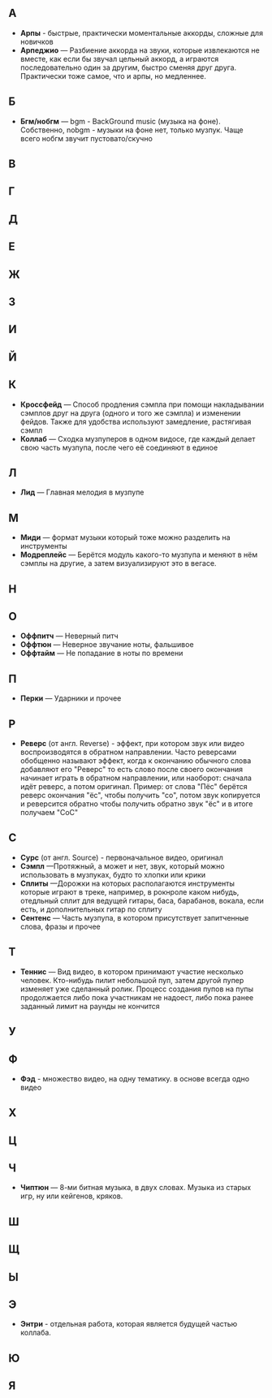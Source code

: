 =='''А'''==
*'''Арпы''' - быстрые, практически моментальные аккорды, сложные для новичков
*'''Арпеджио''' — Разбиение аккорда на звуки, которые извлекаются не вместе, как если бы звучал цельный аккорд, а играются последовательно один за другим, быстро сменяя друг друга. Практически тоже самое, что и арпы, но медленнее.

=='''Б'''==
*'''Бгм/нобгм''' — bgm - BackGround music (музыка на фоне). Собственно, nobgm - музыки на фоне нет, только музпук. Чаще всего нобгм звучит пустовато/скучно

=='''В'''==

=='''Г'''==

=='''Д'''==

=='''Е'''==

=='''Ж'''==

=='''З'''==

=='''И'''==

=='''Й'''==

=='''К'''==
*'''Кроссфейд''' — Способ продления сэмпла при помощи накладывании сэмплов друг на друга (одного и того же сэмпла) и изменении фейдов. Также для удобства используют замедление, растягивая сэмпл
*'''Коллаб''' — Сходка музпуперов в одном видосе, где каждый делает свою часть музпупа, после чего её соединяют в единое

=='''Л'''==
*'''Лид''' — Главная мелодия в музпупе

=='''М'''==
*'''Миди''' — формат музыки который тоже можно разделить на инструменты
*'''Модреплейс''' — Берётся модуль какого-то музпупа и меняют в нём сэмплы на другие, а затем визуализируют это в вегасе.

=='''Н'''==

=='''О'''==
*'''Оффпитч''' — Неверный питч
*'''Оффтюн''' — Неверное звучание ноты, фальшивое
*'''Оффтайм''' — Не попадание в ноты по времени

=='''П'''==
*'''Перки''' — Ударники и прочее

=='''Р'''==
*'''Реверс''' (от англ. Reverse) - эффект, при котором звук или видео воспроизводятся в обратном направлении. Часто реверсами обобщенно называют эффект, когда к окончанию обычного слова добавляют его "Реверс" то есть слово после своего окончания начинает играть в обратном направлении, или наоборот: сначала идёт реверс, а потом оригинал. Пример: от слова "Пёс" берётся реверс окончания "ёс", чтобы получить "со", потом звук копируется и реверсится обратно чтобы получить обратно звук "ёс" и в итоге получаем "СоС"

=='''С'''==
*'''Сурс''' (от англ. Source) - первоначальное видео, оригинал
*'''Сэмпл''' —Протяжный, а может и нет, звук, который можно использовать в музпуках, будто то хлопки или крики
*'''Сплиты''' —Дорожки на которых располагаются инструменты которые играют в треке, например, в рокнроле каком нибудь, отедльный сплит для ведущей гитары, баса, барабанов, вокала, если есть, и дополнительных гитар по сплиту
*'''Сентенс''' — Часть музпупа, в котором присутствует запитченные слова, фразы и прочее

=='''Т'''==
* '''Теннис''' — Вид видео, в котором принимают участие несколько человек. Кто-нибудь пилит небольшой пуп, затем другой пупер изменяет уже сделанный ролик. Процесс создания пупов на пупы продолжается либо пока участникам не надоест, либо пока ранее заданный лимит на раунды не кончится

=='''У'''==

=='''Ф'''==
*'''Фэд''' - множество видео, на одну тематику. в основе всегда одно видео

=='''Х'''==

=='''Ц'''==

=='''Ч'''==
*'''Чиптюн''' — 8-ми битная музыка, в двух словах. Музыка из старых игр, ну или кейгенов, кряков.

=='''Ш'''==

=='''Щ'''==

=='''Ы'''==

=='''Э'''==
*'''Энтри''' - отдельная работа, которая является будущей частью коллаба.

=='''Ю'''==

=='''Я'''==